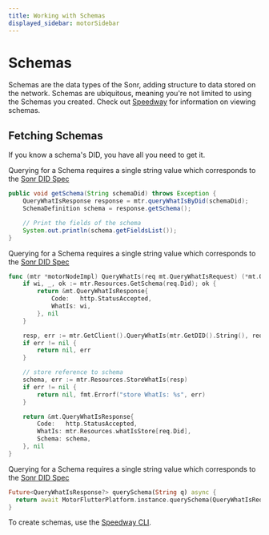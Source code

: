 ```yaml
---
title: Working with Schemas
displayed_sidebar: motorSidebar
---
```



# Schemas

Schemas are the data types of the Sonr, adding structure to data stored on the network. Schemas are ubiquitous, meaning you're not limited to using the Schemas you created. Check out [Speedway](#) for information on viewing schemas.

## Fetching Schemas

If you know a schema's DID, you have all you need to get it.

<Tabs groupId="platform">
	<TabItem value="android" label="☕ Java (Android)">

Querying for a Schema requires a single string value which corresponds to the [Sonr DID Spec](https://github.com/sonr-io/sonr/blob/dev/docs/architecture/1.md)

```java
public void getSchema(String schemaDid) throws Exception {
    QueryWhatIsResponse response = mtr.queryWhatIsByDid(schemaDid);
    SchemaDefinition schema = response.getSchema();

    // Print the fields of the schema
    System.out.println(schema.getFieldsList());
}
```

  </TabItem>
  <TabItem value="go" label="🐹 Go" default>

Querying for a Schema requires a single string value which corresponds to the [Sonr DID Spec](https://github.com/sonr-io/sonr/blob/dev/docs/architecture/1.md)

```go
func (mtr *motorNodeImpl) QueryWhatIs(req mt.QueryWhatIsRequest) (*mt.QueryWhatIsResponse, error) {
	if wi, _, ok := mtr.Resources.GetSchema(req.Did); ok {
		return &mt.QueryWhatIsResponse{
			Code:   http.StatusAccepted,
			WhatIs: wi,
		}, nil
	}

	resp, err := mtr.GetClient().QueryWhatIs(mtr.GetDID().String(), req.Did)
	if err != nil {
		return nil, err
	}

	// store reference to schema
	schema, err := mtr.Resources.StoreWhatIs(resp)
	if err != nil {
		return nil, fmt.Errorf("store WhatIs: %s", err)
	}

	return &mt.QueryWhatIsResponse{
		Code:   http.StatusAccepted,
		WhatIs: mtr.Resources.whatIsStore[req.Did],
		Schema: schema,
	}, nil
}
```

  </TabItem>
  <TabItem value="flutter" label="🎯 Dart">

Querying for a Schema requires a single string value which corresponds to the [Sonr DID Spec](https://github.com/sonr-io/sonr/blob/dev/docs/architecture/1.md)

```dart
Future<QueryWhatIsResponse?> querySchema(String q) async {
  return await MotorFlutterPlatform.instance.querySchema(QueryWhatIsRequest(did: q));
}
```

  </TabItem>
</Tabs>

To create schemas, use the [Speedway CLI](#).
